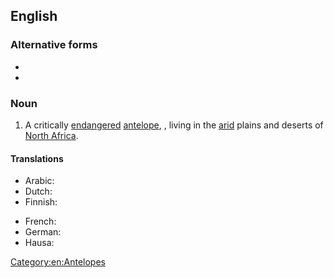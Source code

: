 ==English==

===Alternative forms===
* {{l|en|scimitar-horned oryx}}
* {{l|en|scimitar oryx}}

===Noun===
{{en-noun|scimitar horned oryx|scimitar horned oryxes}}

# A critically [[endangered]] [[antelope]], {{taxlink|Oryx dammah|species|noshow=1}}, living in the [[arid]] plains and deserts of [[North Africa]].

====Translations====
{{trans-top|''Oryx dammah''}}
* Arabic: {{t-needed|ar}}
* Dutch: {{t|nl|sabelantilope|m}}
* Finnish: {{t|fi|sapelibeisa}}
{{trans-mid}}
* French: {{t+|fr|oryx algazelle|m}}
* German: {{t|de|Säbelantilope|f}}
* Hausa: {{t|ha|mariri}}
{{trans-bottom}}

[[Category:en:Antelopes]]